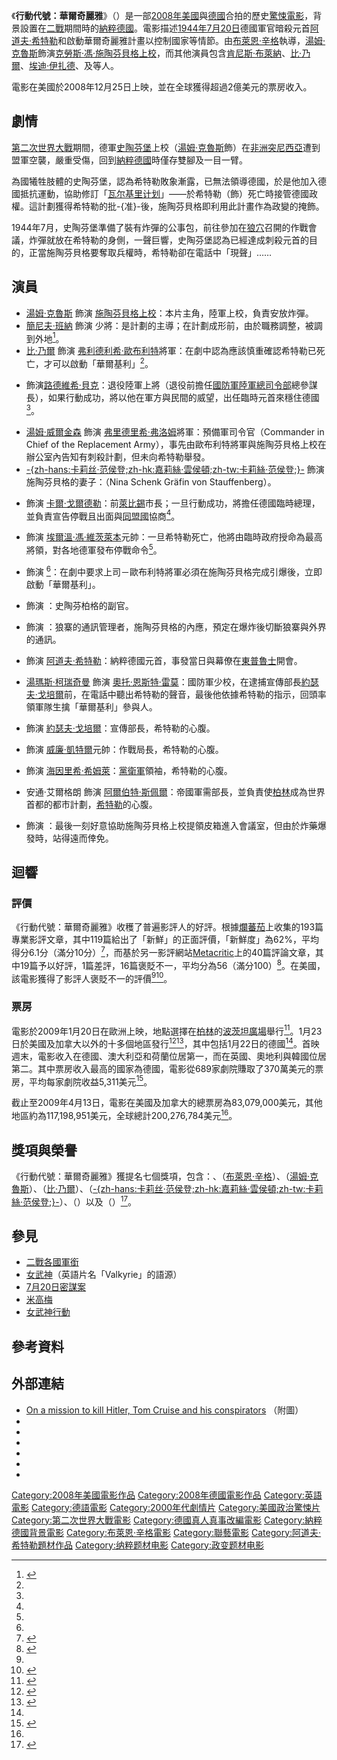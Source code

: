 {{redirect2|華爾奇麗雅|這個詞語本來的含意|女武神}}
{{noteTA
|T=zh-cn:行动目标希特勒; zh-hk:華爾基利暗殺行動; zh-tw:行動代號：華爾奇麗雅;
|G1=Movie
|G2=Show
|1=zh-cn:瓦尔基里; zh-sg:瓦尔基里; zh-hk:華爾基利; zh-tw:華爾奇麗雅;
|2=zh-cn:希特勒; zh-tw:希特勒; zh-hk:希特拉;
|3=zh-cn:施陶芬贝格; zh-hk:施陶芬貝格; zh-tw:史陶芬堡;
|4=zh-cn:狼寨; zh-hk:狼寨; zh-tw:狼穴;
}}
{{Infobox Film
| name           = 行動代號：華爾奇麗雅
| original_name  = {{lang|en|''Valkyrie''}}
| image          = Valkyrie 2008 Poster.jpg
| image_size     = 
| caption        = 電影海報
| director       = [[布萊恩·辛格|布萊恩·辛格]]
| producer       = [[克里斯多福·麥奎里|克里斯多福·麥奎里]]<br />布萊恩·辛格<br />{{link-en|吉伯·艾特勒|Gilbert Adler}}（Gilbert Adler）<br />{{link-en|克里斯·李|Chris Lee}}（Chris Lee）
| writer         = 克里斯多福·麥奎里<br />彌敦·亞歷山大
| starring       = [[湯姆·克魯斯|湯姆·克魯斯]]<br />{{link-en|克里斯頓·伯克|Christian Berkel}}<br />[[簡尼夫·班納|簡尼夫·班納]]<br />{{link-en|克文·麥納利|Kevin McNally}}<br />[[卡里斯·范·侯登|-{zh-hans:卡莉丝·范侯登;zh-hk:嘉莉絲·雲侯頓;zh-tw:卡莉絲·范侯登;}-]]<br />[[比·乃爾|比·乃爾]]<br />{{link-en|大衛·施科菲爾德|David Schofield (actor)}}<br />{{link-en|泰倫斯·史丹普|Terence Stamp}}
| music          = {{link-en|約翰·奧特曼|John Ottman}}
| cinematography = {{link-en|紐頓·托馬斯·西格爾|Newton Thomas Sigel}}
| editing        = 約翰·奧特曼
| distributor    = [[米高梅|米高梅]]<br /><small>（美國）</small><br />[[二十世紀福斯|二十世紀福斯]]<br /><small>（國際）</small>
| released       = {{Film date|2008|12|25|美國|2009|01|22|德國|2009|01|23|英國|2009|02|12|香港|2009|02|13|台灣|2009|02|26|中國}}
| runtime        = 
| country        = {{美國}}<br />{{德國}}<ref>{{cite web|title=Mission Imperative: Assassinate the Führer|publisher=[[The_New_York_Times|The New York Times]]|accessdate=2008-12-24|url=http://www.nytimes.com/movies/movie/392441/Valkyrie/overview|archive-date=2016-03-05|archive-url=https://web.archive.org/web/20160305095630/http://www.nytimes.com/movies/movie/392441/Valkyrie/overview|dead-url=no}}</ref>
| language       = [[英語|英語]]
| budget         = $7500萬美元<ref name="bom">{{cite web | url=http://www.boxofficemojo.com/movies/?id=valkyrie.htm | title=Valkyrie (2008) | publisher=[[Box_Office_Mojo|Box Office Mojo]] | accessdate=2009-04-13 | archive-date=2011-08-12 | archive-url=https://web.archive.org/web/20110812152353/http://www.boxofficemojo.com/movies/?id=valkyrie.htm | dead-url=no }}</ref>
| gross          = $2億美元<ref name="bom" />
| cn_name        = 行动目标希特勒
| tw_name        = 行動代號：華爾奇麗雅
| hk_name        = 華爾基利暗殺行動
| imdb_id        = 0985699
}}

《'''行動代號：華爾奇麗雅'''》（{{lang-en|''Valkyrie''}}）是一部[[2008年電影|2008年]][[美國|美國]]與[[德國|德國]]合拍的歷史[[驚悚電影|驚悚電影]]，背景設置在[[二次世界大戰|二戰]]期間時的[[納粹德國|納粹德國]]。電影描述[[7月20日密謀案|1944年7月20日]]德國軍官暗殺元首[[阿道夫·希特勒|阿道夫·希特勒]]和啟動華爾奇麗雅計畫以控制國家等情節。由[[布萊恩·辛格|布萊恩·辛格]]執導，[[湯姆·克魯斯|湯姆·克魯斯]]飾演[[克勞斯·馮·施陶芬貝格|克勞斯·馮·施陶芬貝格上校]]，而其他演員包含[[肯尼斯·布萊納|肯尼斯·布萊納]]、[[比·乃爾|比·乃爾]]、[[埃迪·伊扎德|埃迪·伊扎德]]、{{link-en|泰倫斯·史丹普|Terence Stamp}}及{{link-en|湯姆·溫金森|Tom Wilkinson}}等人。

電影在美國於2008年12月25日上映，並在全球獲得超過2億美元的票房收入。

== 劇情 ==
[[第二次世界大戰|第二次世界大戰]]期間，德軍[[克勞斯·馮·施陶芬貝格|史陶芬堡]]上校（[[湯姆·克魯斯|湯姆·克魯斯]]飾）在[[非洲|非洲]][[突尼西亞|突尼西亞]]遭到盟軍空襲，嚴重受傷，回到[[納粹德國|納粹德國]]時僅存雙腳及一目一臂。

為國犧牲肢體的史陶芬堡，認為希特勒敗象漸露，已無法領導德國，於是他加入德國抵抗運動，協助修訂「[[女武神行動|瓦尔基里计划]]」——於希特勒（{{link-en|大衛·巴姆巴|David Bamber}}飾）死亡時接管德國政權。這計劃獲得希特勒的批-{准}-後，施陶芬貝格即利用此計畫作為政變的掩飾。

1944年7月，史陶芬堡準備了裝有炸彈的公事包，前往參加在[[狼穴|狼穴]]召開的作戰會議，炸彈就放在希特勒的身側，一聲巨響，史陶芬堡認為已經達成刺殺元首的目的，正當施陶芬貝格要奪取兵權時，希特勒卻在電話中「現聲」……

== 演員 ==
* [[湯姆·克魯斯|湯姆·克魯斯]] 飾演 [[克勞斯·馮·施陶芬貝格|施陶芬貝格上校]]：本片主角，陸軍上校，負責安放炸彈。
* [[簡尼夫·班納|簡尼夫·班納]] 飾演 {{link-en|亨寧·馮·特里斯科夫|Henning von Tresckow}}少將：是計劃的主導；在計劃成形前，由於職務調整，被調到外地<ref name=mission>{{cite news | title = On a mission to kill Hitler, Tom Cruise and his conspirators | work = [[Daily_Mail|Daily Mail]] | date = 2007-09-05 | url = http://www.dailymail.co.uk/pages/live/articles/news/worldnews.html?in_article_id=479979&in_page_id=1811 | accessdate = 2007-09-05 | archive-date = 2007-09-29 | archive-url = https://web.archive.org/web/20070929140738/http://www.dailymail.co.uk/pages/live/articles/news/worldnews.html?in_article_id=479979&in_page_id=1811 | dead-url = no }}</ref>。
* [[比·乃爾|比·乃爾]] 飾演 [[弗利德利希·歐布利特|弗利德利希·歐布利特]]將軍：在劇中認為應該慎重確認希特勒已死亡，才可以啟動「華爾基利」<ref name=mission/>。
* {{link-en|泰倫斯·史丹普|Terence Stamp}}飾演[[路德維希·貝克|路德維希·貝克]]：退役陸軍上將（退役前擔任[[國防軍陸軍總司令部|國防軍陸軍總司令部]]總參謀長），如果行動成功，將以他在軍方與民間的威望，出任臨時元首來穩住德國<ref name=mission/>。
* [[湯姆·威爾金森|湯姆·威爾金森]] 飾演 [[弗里德里希·弗洛姆|弗里德里希·弗洛姆]]將軍：預備軍司令官（Commander in Chief of the Replacement Army），事先由歐布利特將軍與施陶芬貝格上校在辦公室內告知有刺殺計劃，但未向希特勒舉發。
* [[卡里斯·范·侯登|-{zh-hans:卡莉丝·范侯登;zh-hk:嘉莉絲·雲侯頓;zh-tw:卡莉絲·范侯登;}-]] 飾演 施陶芬貝格的妻子：{{link-en|妮娜·申克·格雷芬·馮·施陶芬貝格|Nina Schenk Gräfin von Stauffenberg}}（Nina Schenk Gräfin von Stauffenberg）。
* {{link-en|克文·麥納利|Kevin McNally}} 飾演 [[卡爾·戈爾德勒|卡爾·戈爾德勒]]：前[[萊比錫|萊比錫]]市長；一旦行動成功，將擔任德國臨時總理，並負責宣告停戰且出面與[[同盟國|同盟國]]協商<ref name=mission/>。
* {{link-en|大衛·施科菲爾德|David Schofield (actor)}} 飾演 [[埃爾溫·馮·維茨萊本|埃爾溫·馮·維茨萊本]]元帥：一旦希特勒死亡，他將由臨時政府授命為最高將領，對各地德軍發布停戰命令<ref name=mission/>。
* {{link-en|克里斯頓·伯克|Christian Berkel}} 飾演 {{link-en|阿伯克特·默茲·凡·克恩海姆上校|Albrecht Mertz von Quirnheim}}<ref name=mission/>：在劇中要求上司－歐布利特將軍必須在施陶芬貝格完成引爆後，立即啟動「華爾基利」。
* {{link-en|傑米·帕克|Jamie Parker}} 飾演 {{link-en|維納·馮·海夫頓|Werner von Haeften}}：史陶芬柏格的副官。
* {{link-en|艾迪·伊薩德|Eddie Izzard}} 飾演 {{link-en|埃里希·菲爾基伯爾|Erich Fellgiebel}}：狼寨的通訊管理者，施陶芬貝格的內應，預定在爆炸後切斷狼寨與外界的通訊。
* {{link-en|大衛·巴姆巴|David Bamber}} 飾演 [[阿道夫·希特勒|阿道夫·希特勒]]：納粹德國元首，事發當日與幕僚在[[東普魯士|東普魯士]]開會。
* [[湯瑪斯·柯瑞奇曼|湯瑪斯·柯瑞奇曼]] 飾演 [[奧托·恩斯特·雷莫|奧托·恩斯特·雷莫]]：國防軍少校，在逮捕宣傳部長[[約瑟夫·戈培爾|約瑟夫·戈培爾]]前，在電話中聽出希特勒的聲音，最後他依據希特勒的指示，回頭率領軍隊生擒「華爾基利」參與人。
* {{link-en|哈维·福雷德曼|Harvey Friedman (actor)}} 飾演 [[約瑟夫·戈培爾|約瑟夫·戈培爾]]：宣傳部長，希特勒的心腹。
* {{link-en|肯尼思·克蘭姆|Kenneth Cranham}} 飾演 [[威廉·凱特爾|威廉·凱特爾]]元帥：作戰局長，希特勒的心腹。
* {{link-en|馬夏斯·弗萊霍夫|Matthias Freihof}} 飾演 [[海因里希·希姆萊|海因里希·希姆萊]]：[[黨衛軍|黨衛軍]]領袖，希特勒的心腹。
* 安通·艾爾格朗 飾演 [[阿爾伯特·斯佩爾|阿爾伯特·斯佩爾]]：帝國軍需部長，並負責使[[柏林|柏林]]成為世界首都的都市計劃，[[希特勒|希特勒]]的心腹。
* {{link-en|瓦爾納·德恩|Werner Daehn}} 飾演 {{link-en|厄內斯特·約翰·范·弗里延德|Ernst John von Freyend}}：最後一刻好意協助施陶芬貝格上校提領皮箱進入會議室，但由於炸藥爆發時，站得遠而倖免。

== 迴響 ==

=== 評價 ===
《行動代號：華爾奇麗雅》收穫了普遍影評人的好評。根據[[爛蕃茄|爛蕃茄]]上收集的193篇專業影評文章，其中119篇給出了「新鮮」的正面評價，「新鮮度」為62%，平均得分6.1分（滿分10分）<ref name="rt">{{cite web | url=http://www.rottentomatoes.com/m/valkyrie/ | title=Valkyrie Movie Reviews | publisher=[[Rotten_Tomatoes|Rotten Tomatoes]] | accessdate=2011-12-14 | archive-date=2016-05-24 | archive-url=https://web.archive.org/web/20160524183401/http://www.rottentomatoes.com/m/valkyrie | dead-url=no }}</ref>，而基於另一影評網站[[Metacritic|Metacritic]]上的40篇評論文章，其中19篇予以好評，1篇差評，16篇褒貶不一，平均分為56（滿分100）<ref name="meta">{{cite web | url=http://www.metacritic.com/film/titles/valkyrie | title=Valkyrie (2008): Reviews | publisher=[[Metacritic|Metacritic]] | accessdate=2009-01-21 | archive-date=2010-03-13 | archive-url=https://web.archive.org/web/20100313172422/http://www.metacritic.com/film/titles/valkyrie | dead-url=no }}</ref>。在美國，該電影獲得了影評人褒貶不一的評價<ref name="meta"/><ref name="itzkoff">{{cite news | last=Itzkoff | first=David | url=http://www.nytimes.com/2008/12/30/arts/30arts-GERMANYHOSPI_BRF.html | title=Germany Hospitable to Cruise's 'Valkyrie' | work=[[The_New_York_Times|The New York Times]] | date=2008-12-29 | accessdate=2008-12-29 | archive-date=2019-11-06 | archive-url=https://web.archive.org/web/20191106235342/https://www.nytimes.com/2008/12/30/arts/30arts-GERMANYHOSPI_BRF.html | dead-url=no }}</ref>。

=== 票房 ===
電影於2009年1月20日在歐洲上映，地點選擇在[[柏林|柏林]]的[[波茨坦广场|波茨坦廣場]]舉行<ref name="dw">{{cite news | url=http://www.dw-world.de/dw/article/0,,3960359,00.html | title=Tom Cruise's Anti-Hitler Hero Draws Mixed Reviews in Germany | publisher=[[Deutsche_Welle|Deutsche Welle]] | date=2009-01-20 | accessdate=2009-01-24 | archive-date=2012-01-24 | archive-url=https://web.archive.org/web/20120124014110/http://www.dw-world.de/dw/article/0,,3960359,00.html | dead-url=no }}</ref>。1月23日於美國及加拿大以外的十多個地區發行<ref name="tops">{{cite journal | last=McNary | first=Dave | url=http://www.variety.com/article/VR1117999034.html?categoryid=13&cs=1&nid=2564 | title='Valkyrie' tops foreign box office | journal=[[Variety_(magazine)|Variety]] | date=2009-01-25 | accessdate=2009-01-27 | archive-date=2009-02-26 | archive-url=https://web.archive.org/web/20090226103712/http://www.variety.com/article/VR1117999034.html?categoryid=13&cs=1&nid=2564 | dead-url=no }}</ref><ref name="overseas">{{cite journal|url=http://hollywoodreporter.com/hr/content_display/news/e3ic96aa80f511fb30fd5f44b20accfde91 |title='Valkyrie,' 'Slumdog' strong overseas |journal=[[The_Hollywood_Reporter|The Hollywood Reporter]] |date=2009-01-25 |accessdate=2009-01-27 |archivedate=2009-01-30 |deadurl=yes |archiveurl=https://web.archive.org/web/20090130063319/http://hollywoodreporter.com/hr/content_display/news/e3ic96aa80f511fb30fd5f44b20accfde91 }}</ref>，其中包括1月22日的德國<ref name="roxborough" />。首映週末，電影收入在德國、澳大利亞和荷蘭位居第一，而在英國、奧地利與韓國位居第二。其中票房收入最高的國家為德國，電影從689家劇院賺取了370萬美元的票房，平均每家劇院收益5,311美元<ref name="roxborough">{{cite journal | last=Roxborough | first=Scott | url=http://www.hollywoodreporter.com/hr/content_display/film/news/e3i5f45653915ac1124156cd32ccc756437 | title=German critics come around on 'Valkyrie' | journal=[[The_Hollywood_Reporter|The Hollywood Reporter]] | date=2008-12-18 | accessdate=2008-12-24 | archiveurl=https://web.archive.org/web/20081221094339/http://www.hollywoodreporter.com/hr/content_display/film/news/e3i5f45653915ac1124156cd32ccc756437 | archivedate=2008-12-21}}</ref>。

截止至2009年4月13日，電影在美國及加拿大的總票房為83,079,000美元，其他地區約為117,198,951美元，全球總計200,276,784美元<ref name="bom" />。

== 獎項與榮譽 ==
《行動代號：華爾奇麗雅》獲{{link-en|科幻、奇幻及恐怖電影學院|Academy of Science Fiction, Fantasy & Horror Films}}提名七個獎項，包含：{{link-en|土星獎最佳動作/歷險/驚悚電影得獎列表|Saturn Award for Best Action or Adventure Film|最佳動作/歷險/驚悚電影}}、{{link-en|土星獎最佳導演得獎列表|Saturn Award for Best Director|最佳導演}}（[[布萊恩·辛格|布萊恩·辛格]]）、{{link-en|土星獎最佳男主角得獎列表|Saturn Award for Best Actor|最佳男主角}}（[[湯姆·克魯斯|湯姆·克魯斯]]）、{{link-en|土星獎最佳男配角得獎列表|Saturn Award for Best Supporting Actor|最佳男配角}}（[[比·乃爾|比·乃爾]]）、{{link-en|土星獎最佳女配角得獎列表|Saturn Award for Best Supporting Actress|最佳女配角}}（[[卡里斯·范·侯登|-{zh-hans:卡莉丝·范侯登;zh-hk:嘉莉絲·雲侯頓;zh-tw:卡莉絲·范侯登;}-]]）、{{link-en|土星獎最佳音樂得獎列表|Saturn Award for Best Music|最佳音樂}}（{{link-en|約翰·奧特曼|John Ottman}}）以及{{link-en|土星獎最佳服裝得獎列表|Saturn Award for Best Costume|最佳服裝}}（{{link-en|喬安娜·約翰斯頓|Joanna Johnston}}）<ref>{{cite web|url=http://www.saturnawards.org/nominations.html |title=Nominations for the 35th Annual Saturn Awards |work=Saturn Awards |publisher={{link-en|Dennis Publishing|Dennis Publishing}} |accessdate=2009-03-10 |deadurl=yes |archiveurl=https://web.archive.org/web/20070429191148/http://www.saturnawards.org/nominations.html |archivedate=2007-04-29}}</ref>。

== 參見 ==
*[[二戰各國軍銜|二戰各國軍銜]]
*[[女武神|女武神]]（英語片名「Valkyrie」的語源）
*[[7月20日密謀案|7月20日密謀案]]
*[[米高梅|米高梅]]
*[[女武神行動|女武神行動]]

== 參考資料 ==
{{Reflist|30em}}

== 外部連結 ==
*[http://www.dailymail.co.uk/news/article-479979/On-mission-kill-Hitler-Tom-Cruise-conspirators.html On a mission to kill Hitler, Tom Cruise and his conspirators] {{Wayback|url=http://www.dailymail.co.uk/news/article-479979/On-mission-kill-Hitler-Tom-Cruise-conspirators.html |date=20210418090202 }}（附圖）
*{{imdb title|id=0985699}}
*{{amg movie|id=392441}}
*{{douban|2028647}}
*{{rotten-tomatoes|valkyrie}}
*{{mojo title|valkyrie}}
*{{metacritic film|valkyrie}}

{{Bryan Singer}}
{{DEFAULTSORT:Valkyrie}}
[[Category:2008年美國電影作品|Category:2008年美國電影作品]]
[[Category:2008年德國電影作品|Category:2008年德國電影作品]]
[[Category:英語電影|Category:英語電影]]
[[Category:德語電影|Category:德語電影]]
[[Category:2000年代劇情片|Category:2000年代劇情片]]
[[Category:美國政治驚悚片|Category:美國政治驚悚片]]
[[Category:第二次世界大戰電影|Category:第二次世界大戰電影]]
[[Category:德國真人真事改編電影|Category:德國真人真事改編電影]]
[[Category:納粹德國背景電影|Category:納粹德國背景電影]]
[[Category:布萊恩·辛格電影|Category:布萊恩·辛格電影]]
[[Category:聯藝電影|Category:聯藝電影]]
[[Category:阿道夫·希特勒題材作品|Category:阿道夫·希特勒題材作品]]
[[Category:纳粹题材电影|Category:纳粹题材电影]]
[[Category:政变题材电影|Category:政变题材电影]]